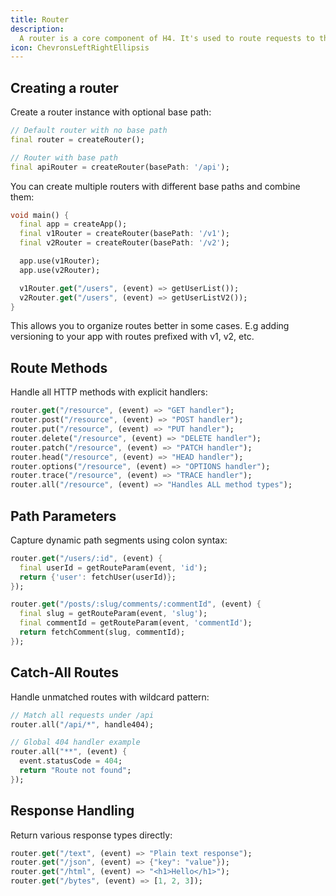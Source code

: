 ```yaml
---
title: Router
description:
  A router is a core component of H4. It's used to route requests to the appropriate handler.
icon: ChevronsLeftRightEllipsis
---
```


## Creating a router

Create a router instance with optional base path:

```dart
// Default router with no base path
final router = createRouter();

// Router with base path
final apiRouter = createRouter(basePath: '/api');
```

You can create multiple routers with different base paths and combine them:

```dart
void main() {
  final app = createApp();
  final v1Router = createRouter(basePath: '/v1');
  final v2Router = createRouter(basePath: '/v2');

  app.use(v1Router);
  app.use(v2Router);

  v1Router.get("/users", (event) => getUserList());
  v2Router.get("/users", (event) => getUserListV2());
}
```

This allows you to organize routes better in some cases. E.g adding versioning to your app with
routes prefixed with v1, v2, etc.

## Route Methods

Handle all HTTP methods with explicit handlers:

```dart
router.get("/resource", (event) => "GET handler");
router.post("/resource", (event) => "POST handler");
router.put("/resource", (event) => "PUT handler");
router.delete("/resource", (event) => "DELETE handler");
router.patch("/resource", (event) => "PATCH handler");
router.head("/resource", (event) => "HEAD handler");
router.options("/resource", (event) => "OPTIONS handler");
router.trace("/resource", (event) => "TRACE handler");
router.all("/resource", (event) => "Handles ALL method types");
```

## Path Parameters

Capture dynamic path segments using colon syntax:

```dart
router.get("/users/:id", (event) {
  final userId = getRouteParam(event, 'id');
  return {'user': fetchUser(userId)};
});

router.get("/posts/:slug/comments/:commentId", (event) {
  final slug = getRouteParam(event, 'slug');
  final commentId = getRouteParam(event, 'commentId');
  return fetchComment(slug, commentId);
});
```

## Catch-All Routes

Handle unmatched routes with wildcard pattern:

```dart
// Match all requests under /api
router.all("/api/*", handle404);

// Global 404 handler example
router.all("**", (event) {
  event.statusCode = 404;
  return "Route not found";
});
```

## Response Handling

Return various response types directly:

```dart
router.get("/text", (event) => "Plain text response");
router.get("/json", (event) => {"key": "value"});
router.get("/html", (event) => "<h1>Hello</h1>");
router.get("/bytes", (event) => [1, 2, 3]);
```
